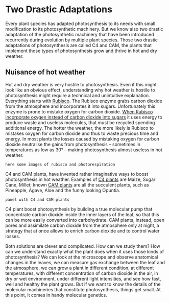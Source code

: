 # Two Drastic Adaptations

Every plant species has adapted photosynthesis to its needs with small modification to its photosynthetic machinery. But we know also two drastic adaptation of the photosynthetic machinery that have been introduced recurrently during evolution by multiple plant species. Those two drastic adaptations of photosynthesis are called C4 and CAM, the plants that implement those types of photosynthesis grow and thrive in hot and dry weather.

## Nuisance of hot weather

Hot and dry weather is very hostile to photosynthesis. Even if this might look like an obvious effect, understanding why hot weather is hostile to photosynthesis might require a technical and unintuitive explanation. Everything starts with [Rubisco](https://en.wikipedia.org/wiki/RuBisCO). The Rubisco enzyme grabs carbon dioxide from the atmosphere and incorporates it into sugars. Unfortunately this enzyme is prone to mistake oxygen for carbon dioxide. [When Rubisco incorporate oxygen instead of carbon dioxide into sugars](https://en.wikipedia.org/wiki/Photorespiration) it uses energy to produce waste and useless molecules, that must be recycled spending additional energy. The hotter the weather, the more likely is Rubisco to mistakes oxygen for carbon dioxide and thus to waste precious time and energy. In most plants the losses caused by mistaking oxygen for carbon dioxide neutralise the gains from photosynthesis -- sometimes in temperatures as low as 30° -- making photosynthesis almost useless in hot weather.

```
here some images of rubisco and photorespiration
```

C4 and CAM plants, have invented rather imaginative ways to boost photosynthesis in hot weather. Examples of [C4 plants](https://en.wikipedia.org/wiki/C4_carbon_fixation) are Maize, Sugar Cane, Millet; known [CAM plants](https://en.wikipedia.org/wiki/Crassulacean_acid_metabolism) are all the succulent plants, such as Pineapple, Agave, Aloe and the funny looking Opuntia.

```
panel with C4 and CAM plants
```

C4 plant boost photosynthesis by building a true molecular pump that concentrate carbon dioxide inside the inner layers of the leaf, so that this can be more easily converted into carbohydrate. CAM plants, instead, open pores and assimilate carbon dioxide from the atmosphere only at night, a strategy that at once allows to enrich carbon dioxide and to control water losses.

Both solutions are clever and complicated. How can we study them? How can we understand exactly what the plant does when it uses those kinds of photosynthesis? We can look at the microscope and observe anatomical changes in the leaves, we can measure gas exchange between the leaf and the atmosphere, we can grow a plant in different condition, at different temperatures, with different concentration of carbon dioxide in the air, in dry or wet environment, under different light intensities, and see how fast, well and healthy the plant grows. But if we want to know the details of the molecular machineries that constitute photosynthesis, things get small. At this point, it comes in handy molecular genetics.
